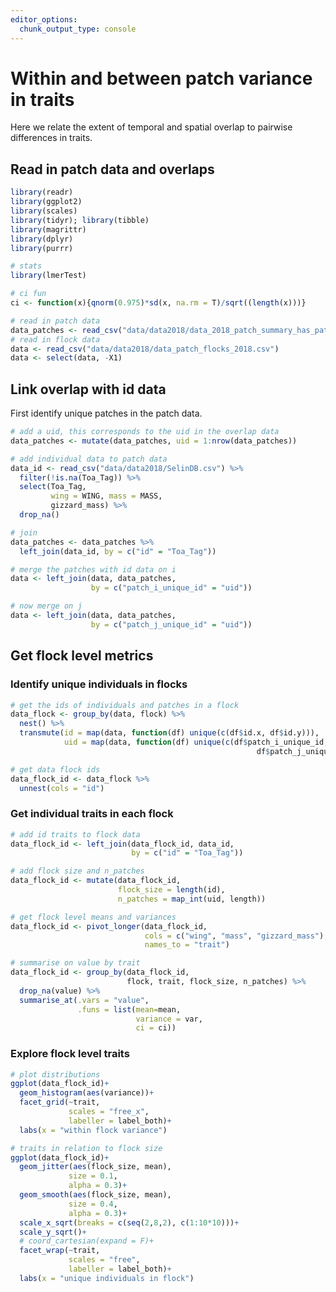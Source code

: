 ```yaml
---
editor_options: 
  chunk_output_type: console
---
```


# Within and between patch variance in traits

Here we relate the extent of temporal and spatial overlap to pairwise differences in traits.

## Read in patch data and overlaps

```r
library(readr)
library(ggplot2)
library(scales)
library(tidyr); library(tibble)
library(magrittr)
library(dplyr)
library(purrr)

# stats
library(lmerTest)

# ci fun
ci <- function(x){qnorm(0.975)*sd(x, na.rm = T)/sqrt((length(x)))}
```

```r
# read in patch data
data_patches <- read_csv("data/data2018/data_2018_patch_summary_has_patches.csv")
# read in flock data
data <- read_csv("data/data2018/data_patch_flocks_2018.csv")
data <- select(data, -X1)
```

## Link overlap with id data

First identify unique patches in the patch data.

```r
# add a uid, this corresponds to the uid in the overlap data
data_patches <- mutate(data_patches, uid = 1:nrow(data_patches))

# add individual data to patch data
data_id <- read_csv("data/data2018/SelinDB.csv") %>% 
  filter(!is.na(Toa_Tag)) %>% 
  select(Toa_Tag, 
         wing = WING, mass = MASS, 
         gizzard_mass) %>% 
  drop_na()

# join
data_patches <- data_patches %>% 
  left_join(data_id, by = c("id" = "Toa_Tag"))

# merge the patches with id data on i
data <- left_join(data, data_patches,
                  by = c("patch_i_unique_id" = "uid"))

# now merge on j
data <- left_join(data, data_patches,
                  by = c("patch_j_unique_id" = "uid"))
```

## Get flock level metrics

### Identify unique individuals in flocks

```r
# get the ids of individuals and patches in a flock
data_flock <- group_by(data, flock) %>% 
  nest() %>% 
  transmute(id = map(data, function(df) unique(c(df$id.x, df$id.y))),
            uid = map(data, function(df) unique(c(df$patch_i_unique_id, 
                                                       df$patch_j_unique_id))))

# get data flock ids
data_flock_id <- data_flock %>% 
  unnest(cols = "id")
```

### Get individual traits in each flock

```r
# add id traits to flock data
data_flock_id <- left_join(data_flock_id, data_id,
                           by = c("id" = "Toa_Tag"))

# add flock size and n_patches
data_flock_id <- mutate(data_flock_id,
                        flock_size = length(id),
                        n_patches = map_int(uid, length))

# get flock level means and variances
data_flock_id <- pivot_longer(data_flock_id,
                              cols = c("wing", "mass", "gizzard_mass"),
                              names_to = "trait")

# summarise on value by trait
data_flock_id <- group_by(data_flock_id, 
                          flock, trait, flock_size, n_patches) %>% 
  drop_na(value) %>% 
  summarise_at(.vars = "value",
               .funs = list(mean=mean, 
                            variance = var,
                            ci = ci))
```

### Explore flock level traits

```r
# plot distributions
ggplot(data_flock_id)+
  geom_histogram(aes(variance))+
  facet_grid(~trait, 
             scales = "free_x",
             labeller = label_both)+
  labs(x = "within flock variance")

# traits in relation to flock size
ggplot(data_flock_id)+
  geom_jitter(aes(flock_size, mean),
             size = 0.1,
             alpha = 0.3)+
  geom_smooth(aes(flock_size, mean),
             size = 0.4,
             alpha = 0.3)+
  scale_x_sqrt(breaks = c(seq(2,8,2), c(1:10*10)))+
  scale_y_sqrt()+
  # coord_cartesian(expand = F)+
  facet_wrap(~trait, 
             scales = "free",
             labeller = label_both)+
  labs(x = "unique individuals in flock")
```

